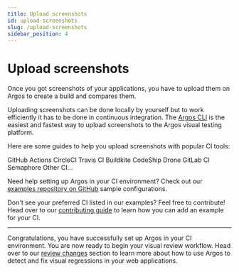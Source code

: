 ```yaml
---
title: Upload screenshots
id: upload-screenshots
slug: /upload-screenshots
sidebar_position: 4
---
```



# Upload screenshots

Once you got screenshots of your applications, you have to upload them on Argos to create a build and compares them.

Uploading screenshots can be done locally by yourself but to work efficiently it has to be done in continuous integration. The [Argos CLI](/argos-cli) is the easiest and fastest way to upload screenshots to the Argos visual testing platform.

Here are some guides to help you upload screenshots with popular CI tools:

<Cards>
  <LinkCard to="/github-actions" image={githubLogo}>
    GitHub Actions
  </LinkCard>
  <LinkCard to="/circle-ci" image={circleCiLogo}>
    CircleCI
  </LinkCard>
  <LinkCard to="/travis-ci" image={travisLogo}>
    Travis CI
  </LinkCard>
  <LinkCard to="/buildkite" image={buildkiteLogo}>
    Buildkite
  </LinkCard>
  <LinkCard to="/codeship" image={codeshipLogo}>
    CodeShip
  </LinkCard>
  <LinkCard to="/drone-ci" image={droneLogo}>
    Drone
  </LinkCard>
  <LinkCard to="/gitlab-ci" image={gitlabLogo}>
    GitLab CI
  </LinkCard>
  <LinkCard to="/semaphore-ci" image={semaphoreLogo}>
    Semaphore
  </LinkCard>
  <LinkCard to="/semaphore-ci">Other CI...</LinkCard>
</Cards>

Need help setting up Argos in your CI environment? Check out our [examples repository on GitHub](https://github.com/argos-ci/argos/tree/main/examples) sample configurations.

Don't see your preferred CI listed in our examples? Feel free to contribute! Head over to our [contributing guide](https://github.com/argos-ci/argos/blob/main/CONTRIBUTING.md) to learn how you can add an example for your CI.

---

Congratulations, you have successfully set up Argos in your CI environment. You are now ready to begin your visual review workflow. Head over to our [review changes](/review-changes) section to learn more about how to use Argos to detect and fix visual regressions in your web applications.
